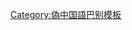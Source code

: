 {{User language-3|zh-JP|-{彼利用者'''[[:Category:zh-JP 使用者|偽中国語]]''' '''[[:Category:zh-JP-3 使用者|本当上手]]'''。}-|偽中国語}}<noinclude>{{Babel-lang|偽中国|zh-JP}}[[Category:偽中国語巴别模板]]</noinclude>